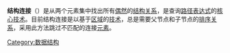 {{expand|time=2011-06-05T13:40:40+00:00}}
{{unreferenced|time=2011-06-05T13:40:40+00:00}}
'''结构连接'''（{{lang-en|Structural join}}）是从两个元素集中找出所有[[偶然|偶然]]的[[结构|结构]][[关系|关系]]，是查询[[路径|路径]][[表达式|表达式]]的[[核心|核心]][[技术|技术]]。目前结构连接是以基于[[区域|区域]]的[[技术|技术]]，总是需要父节点和子节点的[[排序|排序]][[关系|关系]]，采用此方法跳过不匹配的连接[[元素|元素]]。
[[Category:数据结构|Category:数据结构]]
